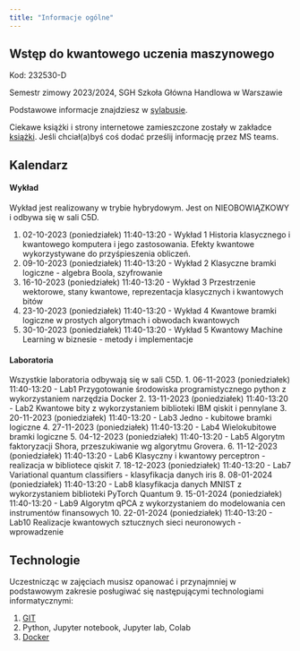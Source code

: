 ```yaml
---
title: "Informacje ogólne"
---
```


## Wstęp do kwantowego uczenia maszynowego

Kod: 232530-D

Semestr zimowy 2023/2024,
SGH Szkoła Główna Handlowa w Warszawie

Podstawowe informacje znajdziesz w [sylabusie](/intro_to_qml/sylabus).

Ciekawe książki i strony internetowe zamieszczone zostały w zakładce [książki](/intro_to_qml/ksiazki). 
Jeśli chciał(a)byś coś dodać prześlij informację przez MS teams.

## Kalendarz

#### Wykład 

Wykład jest realizowany w trybie hybrydowym.
Jest on NIEOBOWIĄZKOWY i odbywa się w sali C5D.

1. 02-10-2023 (poniedziałek) 11:40-13:20 - Wykład 1
Historia klasycznego i kwantowego komputera i jego zastosowania. Efekty kwantowe wykorzystywane do przyśpieszenia obliczeń.
2. 09-10-2023 (poniedziałek) 11:40-13:20 - Wykład 2
Klasyczne bramki logiczne - algebra Boola, szyfrowanie
3. 16-10-2023 (poniedziałek) 11:40-13:20 - Wykład 3
Przestrzenie wektorowe, stany kwantowe, reprezentacja klasycznych i kwantowych bitów
4. 23-10-2023 (poniedziałek) 11:40-13:20 - Wykład 4
Kwantowe bramki logiczne w prostych algorytmach i obwodach kwantowych
5. 30-10-2023 (poniedziałek) 11:40-13:20 - Wykład 5
Kwantowy Machine Learning w biznesie - metody i implementacje

#### Laboratoria
Wszystkie laboratoria odbywają się w sali C5D.
1. 06-11-2023 (poniedziałek) 11:40-13:20 - Lab1
Przygotowanie środowiska programistycznego python z wykorzystaniem narzędzia Docker
2. 13-11-2023 (poniedziałek) 11:40-13:20 - Lab2
Kwantowe bity z wykorzystaniem biblioteki IBM qiskit i pennylane
3. 20-11-2023 (poniedziałek) 11:40-13:20 - Lab3
Jedno - kubitowe bramki logiczne
4. 27-11-2023 (poniedziałek) 11:40-13:20 - Lab4
Wielokubitowe bramki logiczne
5. 04-12-2023 (poniedziałek) 11:40-13:20 - Lab5
Algorytm faktoryzacji Shora, przeszukiwanie wg algorytmu Grovera.
6. 11-12-2023 (poniedziałek) 11:40-13:20 - Lab6
Klasyczny i kwantowy perceptron - realizacja w bibliotece qiskit
7. 18-12-2023 (poniedziałek) 11:40-13:20 - Lab7
Variational quantum classifiers - klasyfikacja danych iris
8. 08-01-2024 (poniedziałek) 11:40-13:20 - Lab8
klasyfikacja danych MNIST z wykorzystaniem biblioteki PyTorch Quantum
9. 15-01-2024 (poniedziałek) 11:40-13:20 - Lab9
Algorytm qPCA z wykorzystaniem do modelowania cen instrumentów finansowych
10. 22-01-2024 (poniedziałek) 11:40-13:20 - Lab10
Realizacje kwantowych sztucznych sieci neuronowych - wprowadzenie

## Technologie

Uczestnicząc w zajęciach musisz opanować i przynajmniej w podstawowym zakresie posługiwać się następującymi technologiami informatycznymi:

1. [GIT](https://sebkaz-teaching.github.io/RTA_2023/info.html#git) 
2. Python, Jupyter notebook, Jupyter lab, Colab
3. [Docker](https://sebkaz-teaching.github.io/RTA_2023/info.html#docker)